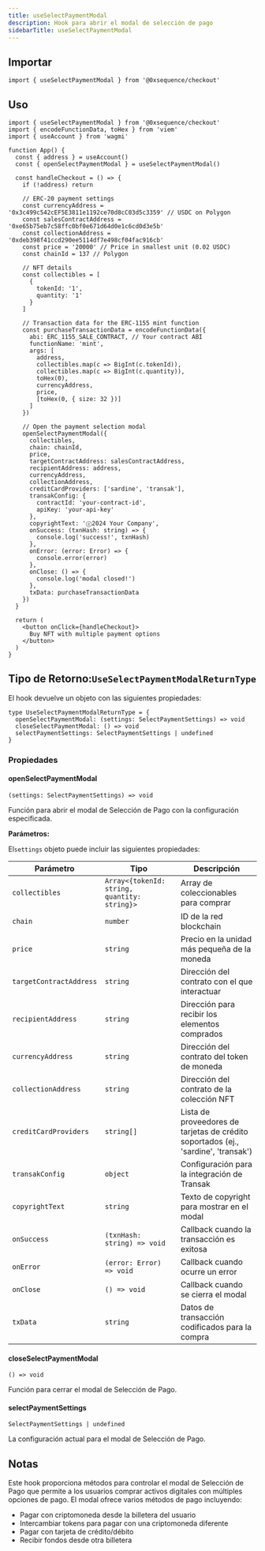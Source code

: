 ```yaml
---
title: useSelectPaymentModal
description: Hook para abrir el modal de selección de pago
sidebarTitle: useSelectPaymentModal
---
```


## Importar

```tsx
import { useSelectPaymentModal } from '@0xsequence/checkout'
```

## Uso

```tsx
import { useSelectPaymentModal } from '@0xsequence/checkout'
import { encodeFunctionData, toHex } from 'viem'
import { useAccount } from 'wagmi'

function App() {
  const { address } = useAccount()
  const { openSelectPaymentModal } = useSelectPaymentModal()
  
  const handleCheckout = () => {
    if (!address) return
    
    // ERC-20 payment settings
    const currencyAddress = '0x3c499c542cEF5E3811e1192ce70d8cC03d5c3359' // USDC on Polygon
    const salesContractAddress = '0xe65b75eb7c58ffc0bf0e671d64d0e1c6cd0d3e5b'
    const collectionAddress = '0xdeb398f41ccd290ee5114df7e498cf04fac916cb'
    const price = '20000' // Price in smallest unit (0.02 USDC)
    const chainId = 137 // Polygon
    
    // NFT details
    const collectibles = [
      {
        tokenId: '1',
        quantity: '1'
      }
    ]
    
    // Transaction data for the ERC-1155 mint function
    const purchaseTransactionData = encodeFunctionData({
      abi: ERC_1155_SALE_CONTRACT, // Your contract ABI
      functionName: 'mint',
      args: [
        address,
        collectibles.map(c => BigInt(c.tokenId)),
        collectibles.map(c => BigInt(c.quantity)),
        toHex(0),
        currencyAddress,
        price,
        [toHex(0, { size: 32 })]
      ]
    })
    
    // Open the payment selection modal
    openSelectPaymentModal({
      collectibles,
      chain: chainId,
      price,
      targetContractAddress: salesContractAddress,
      recipientAddress: address,
      currencyAddress,
      collectionAddress,
      creditCardProviders: ['sardine', 'transak'],
      transakConfig: {
        contractId: 'your-contract-id',
        apiKey: 'your-api-key'
      },
      copyrightText: 'ⓒ2024 Your Company',
      onSuccess: (txnHash: string) => {
        console.log('success!', txnHash)
      },
      onError: (error: Error) => {
        console.error(error)
      },
      onClose: () => {
        console.log('modal closed!')
      },
      txData: purchaseTransactionData
    })
  }
  
  return (
    <button onClick={handleCheckout}>
      Buy NFT with multiple payment options
    </button>
  )
}
```

## Tipo de Retorno:`UseSelectPaymentModalReturnType`

El hook devuelve un objeto con las siguientes propiedades:

```tsx
type UseSelectPaymentModalReturnType = {
  openSelectPaymentModal: (settings: SelectPaymentSettings) => void
  closeSelectPaymentModal: () => void
  selectPaymentSettings: SelectPaymentSettings | undefined
}
```

### Propiedades

#### openSelectPaymentModal

`(settings: SelectPaymentSettings) => void`

Función para abrir el modal de Selección de Pago con la configuración especificada.

**Parámetros:**

El`settings` objeto puede incluir las siguientes propiedades:

| Parámetro               | Tipo                                         | Descripción                                                                        |
| ----------------------- | -------------------------------------------- | ---------------------------------------------------------------------------------- |
| `collectibles`          | `Array<{tokenId: string, quantity: string}>` | Array de coleccionables para comprar                                               |
| `chain`                 | `number`                                     | ID de la red blockchain                                                            |
| `price`                 | `string`                                     | Precio en la unidad más pequeña de la moneda                                       |
| `targetContractAddress` | `string`                                     | Dirección del contrato con el que interactuar                                      |
| `recipientAddress`      | `string`                                     | Dirección para recibir los elementos comprados                                     |
| `currencyAddress`       | `string`                                     | Dirección del contrato del token de moneda                                         |
| `collectionAddress`     | `string`                                     | Dirección del contrato de la colección NFT                                         |
| `creditCardProviders`   | `string[]`                                   | Lista de proveedores de tarjetas de crédito soportados (ej., 'sardine', 'transak') |
| `transakConfig`         | `object`                                     | Configuración para la integración de Transak                                       |
| `copyrightText`         | `string`                                     | Texto de copyright para mostrar en el modal                                        |
| `onSuccess`             | `(txnHash: string) => void`                  | Callback cuando la transacción es exitosa                                          |
| `onError`               | `(error: Error) => void`                     | Callback cuando ocurre un error                                                    |
| `onClose`               | `() => void`                                 | Callback cuando se cierra el modal                                                 |
| `txData`                | `string`                                     | Datos de transacción codificados para la compra                                    |

#### closeSelectPaymentModal

`() => void`

Función para cerrar el modal de Selección de Pago.

#### selectPaymentSettings

`SelectPaymentSettings | undefined`

La configuración actual para el modal de Selección de Pago.

## Notas

Este hook proporciona métodos para controlar el modal de Selección de Pago que permite a los usuarios comprar activos digitales con múltiples opciones de pago. El modal ofrece varios métodos de pago incluyendo:

* Pagar con criptomoneda desde la billetera del usuario
* Intercambiar tokens para pagar con una criptomoneda diferente
* Pagar con tarjeta de crédito/débito
* Recibir fondos desde otra billetera
